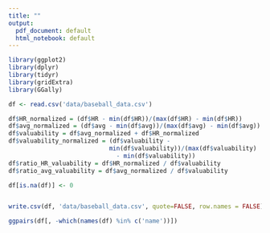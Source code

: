 ```yaml
---
title: ""
output:
  pdf_document: default
  html_notebook: default
---
```


```r
library(ggplot2)
library(dplyr)
library(tidyr)
library(gridExtra)
library(GGally)
```


```r
df <- read.csv('data/baseball_data.csv')

df$HR_normalized = (df$HR - min(df$HR))/(max(df$HR) - min(df$HR))
df$avg_normalized = (df$avg - min(df$avg))/(max(df$avg) - min(df$avg))
df$valuability = df$avg_normalized + df$HR_normalized 
df$valuability_normalized = (df$valuability - 
                            min(df$valuability))/(max(df$valuability) 
                              - min(df$valuability)) 
df$ratio_HR_valuability = df$HR_normalized / df$valuability
df$ratio_avg_valuability = df$avg_normalized / df$valuability

df[is.na(df)] <- 0


write.csv(df, 'data/baseball_data.csv', quote=FALSE, row.names = FALSE)
```




```r
ggpairs(df[, -which(names(df) %in% c('name'))])
```


